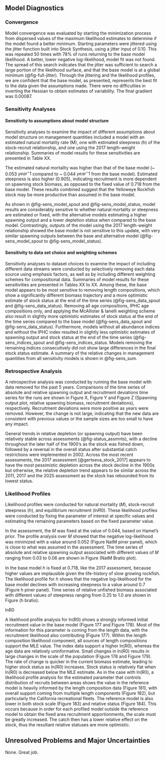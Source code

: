 ## Model Diagnostics

<!-- If a range of model runs is used to characterize uncertainty, it is important to provide some qualitative or quantitative information about relative probability of each. If no statements about relative probability can be made, then it is important to state that all scenarios (or all scenarios between the bounds depicted by the runs) are equally likely.  
If possible, ranges depicting uncertainty should include at least three runs: (a) one judged most probable; (b) at least one that depicts the range of uncertainty in the direction of lower current biomass levels; and (c) one that depicts the range of uncertainty in the direction of higher current biomass levels. The entire range of uncertainty should be carried through stock projections and decision table analyses.  -->

### Convergence

Model convergence was evaluated by starting the minimization process from dispersed values of the maximum likelihood estimates to determine if the model found a better minimum. Starting parameters were jittered using the jitter function built into Stock Synthesis, using a jitter input of 0.10. This was repeated 50 times with 78% of runs returning to the base model likelihood. A better, lower negative log-likelihood, model fit was not found. The spread of this search indicates that the jitter was sufficient to search a large portion of the likelihood surface, and that the base model is at a global minimum (@fig-full-jitter). Through the jittering and the likelihood profiles, we are confident that the base model, as presented, represents the best fit to the data given the assumptions made. There were no difficulties in inverting the Hessian to obtain estimates of variability. The final gradient was 0.00087.

### Sensitivity Analyses

#### Sensitivity to assumptions about model structure

Sensitivity analyses to examine the impact of different assumptions about model structure on management quantities included a model with an estimated natural mortality rate (M), one with estimated steepness (h) of the stock-recruit relationship, and one using the 2017 length-weight relationship. Summaries of model results for these sensitivities are presented in Table XX. 

The estimated natural mortality was higher than that of the base model (~ 0.053 $year^-1$ compared to ~ 0.044 $year^-1$ from the base model). Estimated steepness is also higher (0.905), indicating recruitment is more dependent on spawning stock biomass, as opposed to the fixed value of 0.718 from the base model. These results combined suggest that the Yelloweye Rockfish stock may be more productive than assumed in the base model. 

As shown in @fig-sens_model_spout and @fig-sens_model_status, model results are considerably sensitive to whether natural mortality or steepness are estimated or fixed, with the alternative models estimating a higher spawning output and a lower depletion status when compared to the base model. Contrastingly, outputs of the model using the 2017 length-weight relationship showed the base model is not sensitive to this update, with very similar spawning outputs between the base and alternative model (@fig-sens_model_spout to @fig-sens_model_status).   

#### Sensitivity to data set choice and weighting schemes

Sensitivity analyses to dataset choices to examine the impact of including different data streams were conducted by selectively removing each data source using emphasis factors, as well as by including different weighting schemes for compositional data. Summaries of model results for these sensitivities are presented in Tables XX to XX. Among these, the base model appears to be most sensitive to removing length compositions, which show a significantly different biomass trajectory and a more optimistic estimate of stock status at the end of the time series (@fig-sens_data_spout and @fig-sens_data_status). Removing all age compositions, IPHC age compositions only, and applying the McAllister & Ianelli weighting scheme also result in slightly more optimistic estimates of stock status at the end of the time series compared to the base model (@fig-sens_data_spout and @fig-sens_data_status). Furthermore, models without all abundance indices and without the IPHC index resulted in slightly less optimistic estimates of spawning output and stock status at the end of the time series (@fig-sens_indices_spout and @fig-sens_indices_status. Models removing the remaining indices consecutively did not show large differences in the final stock status estimate. A summary of the relative changes in management quantities from all sensitivity models is shown in @fig-sens_sum.
 
### Retrospective Analysis

A retrospective analysis was conducted by running the base model with data removed for the past 5 years. Comparisons of the time series of absolute and relative spawning output
and recruitment deviations time series for the runs are shown in Figure X, Figure Y and
Figure Z (Spawning output plot, relative spawning biomass, recruitment deviations), respectively. Recruitment deviations were more positive as years were removed. However, the change is not large, indicating that the new data are consistent with previous values or the sample sizes are too small to have any impact.
 
General trends in relative depletion (or spawning output) have been relatively stable across assessments (@fig-status_assmnts), with a decline throughout the later half of the 1900’s as the stock was fished down, followed by a reversal in the overall status after substantial catch restrictions were implemented in 2002. Across the most recent assessments, the 2017 assessment [@gertseva_stock_2017] appears to have the most pessimistic depletion across the stock decline in the 1900s but otherwise, the relative depletion trend appears to be similar across the 2011, 2017 and the 2025 assessment as the stock has rebounded from its lowest status. 

### Likelihood Profiles

<!-- Evaluation of model parameters. Likelihood profile for the base model over key parameters (typically natural morality, stock-recruit steepness, and equilibrium recruitment, or R0). The profile should indicate all likelihood values for individual components (e.g., indices by survey, compositional data for each type and fleet).   -->

Likelihood profiles were conducted for natural mortality (𝑀), stock-recruit steepness (ℎ), and equilibrium recruitment (ln𝑅0). These likelihood profiles were conducted by fixing the parameter of interest at specific values and estimating the remaining parameters based on the fixed parameter value.

In the assessment, the 𝑀 was fixed at the value of 0.044, based on Hamel’s prior. The profile analysis over 𝑀 showed that the negative log-likelihood was minimized with a value around 0.052 (Figure NatM piner panel), which is close to what was assumed in the assessment. The time series of absolute and relative spawning output associated with different values of 𝑀 ranging from 0.03 to 0.06 are shown in Figure (NatM Bratio plot).

In the base model ℎ is fixed at 0.718, like the 2017 assessment, because higher values are implausible given the life-history of slow growing rockfish. The likelihood profile for ℎ shows that the negative log-likelihood for the base model declines with increasing steepness to a value around 0.7 (Figure h piner panel). Time series of relative unfished biomass associated with different values of steepness ranging from 0.25 to 1.0 are shown in Figure (h bratio).

lnR0

A likelihood profile analysis for ln(R0) shows a strongly informed initial recruitment value in the base model (Figure 177 and Figure 178). Most of the information for this parameter is coming
from the length data, with the recruitment likelihood also contributing (Figure 177). Within the length composition likelihood component, all sources of length compositions support the MLE value. The index data support a higher ln(R0), whereas the age data are relatively uninformative. Small changes in ln(R0) results in large changes in the scale of the population (Figure 178 and Figure 179). The rate of change is quicker in the current biomass estimate, leading to higher stock status as ln(R0) increases. Stock status is relatively flat when ln(R0) is decreased below the MLE estimate.
As in the case with ln(R0), a likelihood profile analysis for the estimated parameter that controls distribution of recruits between areas shows the value in the reference model is heavily informed by the length composition data (Figure 181), with overall support coming from multiple length components (Figure 182), but particularly the California recreational fleets. The reference model is also lower in both stock scale (Figure 183) and relative status (Figure 184). This occurs because in order for each profiled model outside the reference model to obtain the fixed area recruitment apportionments, the scale must be greatly increased. The catch then has a lower relative effect on the stock, thus the resultant relative statuses are more optimistic.




## Unresolved Problems and Major Uncertainties

<!-- Describe any special issues (e.g., unbalanced or questionable data, missing survey data) that complicate scientific assessment, questions about the best model scenario. -->

None. Great job.
